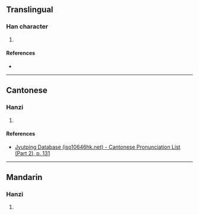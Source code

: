 {{character info/new}}
==Translingual==

===Han character===
{{Han char|rn=75|rad=木|as=11|sn=15|four=42917|canj=DHSU,DISU|ids=⿰木扈}}

# {{defn|Han|sort=木11}}

====References====
* {{Han ref|kx=0548.010|dkj=15380|dj=0935.200|hdz=21285.010|uh=69F4|ud=27124|bh=E5EE|bd=58862}}

----

==Cantonese==

===Hanzi===
{{yue-hanzi|jyut=[[wu6]]|y=wu6}}

# {{defn|lang=yue|sort=木11}}

====References====
*[http://www.iso10646hk.net/jp/document/download.jsp Jyutping Database (iso10646hk.net) - Cantonese Pronunciation List (Part 2), p. 131]

----

==Mandarin==

===Hanzi===
{{cmn-hanzi|pin=[[hù]] ([[hu4]])|wg=hu<sup>4</sup>}}

# {{defn|lang=cmn|sort=木11}}